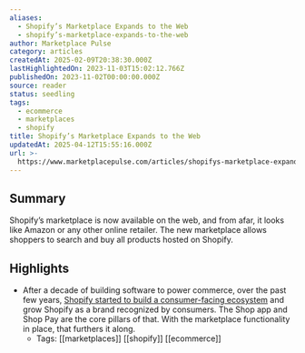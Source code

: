 ```yaml
---
aliases:
  - Shopify’s Marketplace Expands to the Web
  - shopify’s-marketplace-expands-to-the-web
author: Marketplace Pulse
category: articles
createdAt: 2025-02-09T20:38:30.000Z
lastHighlightedOn: 2023-11-03T15:02:12.766Z
publishedOn: 2023-11-02T00:00:00.000Z
source: reader
status: seedling
tags:
  - ecommerce
  - marketplaces
  - shopify
title: Shopify’s Marketplace Expands to the Web
updatedAt: 2025-04-12T15:55:16.000Z
url: >-
  https://www.marketplacepulse.com/articles/shopifys-marketplace-expands-to-the-web
---
```

## Summary

Shopify’s marketplace is now available on the web, and from afar, it looks like Amazon or any other online retailer. The new marketplace allows shoppers to search and buy all products hosted on Shopify.

## Highlights

- After a decade of building software to power commerce, over the past few years, [Shopify started to build a consumer-facing ecosystem](https://www.marketplacepulse.com/articles/shopify-breaks-the-fourth-wall) and grow Shopify as a brand recognized by consumers. The Shop app and Shop Pay are the core pillars of that. With the marketplace functionality in place, that furthers it along.
    - Tags: [[marketplaces]] [[shopify]] [[ecommerce]]
